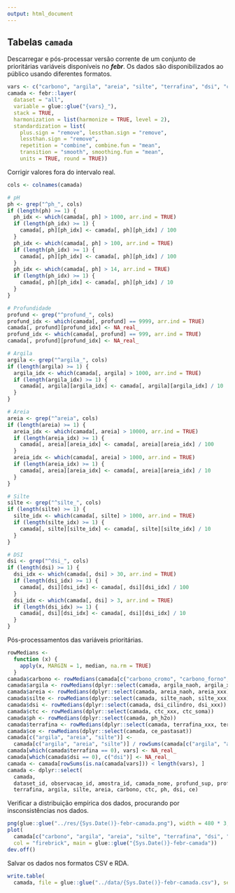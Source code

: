 ```yaml
---
output: html_document
---
```


## Tabelas `camada`

Descarregar e pós-processar versão corrente de um conjunto de prioritárias variáveis disponíveis no ___febr___.
Os dados são disponibilizados ao público usando diferentes formatos.

```r
vars <- c("carbono", "argila", "areia", "silte", "terrafina", "dsi", "ctc", "ph", "ce")
camada <- febr::layer(
  dataset = "all",
  variable = glue::glue("{vars}_"),
  stack = TRUE,
  harmonization = list(harmonize = TRUE, level = 2),
  standardization = list(
    plus.sign = "remove", lessthan.sign = "remove",
    lessthan.sign = "remove",
    repetition = "combine", combine.fun = "mean",
    transition = "smooth", smoothing.fun = "mean",
    units = TRUE, round = TRUE))
```

Corrigir valores fora do intervalo real.

```r
cols <- colnames(camada)

# pH
ph <- grep("^ph_", cols)
if (length(ph) >= 1) {
  ph_idx <- which(camada[, ph] > 1000, arr.ind = TRUE)
  if (length(ph_idx) >= 1) {
    camada[, ph][ph_idx] <- camada[, ph][ph_idx] / 100
  }
  ph_idx <- which(camada[, ph] > 100, arr.ind = TRUE)
  if (length(ph_idx) >= 1) {
    camada[, ph][ph_idx] <- camada[, ph][ph_idx] / 100
  }
  ph_idx <- which(camada[, ph] > 14, arr.ind = TRUE)
  if (length(ph_idx) >= 1) {
    camada[, ph][ph_idx] <- camada[, ph][ph_idx] / 10
  }
}

# Profundidade
profund <- grep("^profund_", cols)
profund_idx <- which(camada[, profund] == 9999, arr.ind = TRUE)
camada[, profund][profund_idx] <- NA_real_
profund_idx <- which(camada[, profund] == 999, arr.ind = TRUE)
camada[, profund][profund_idx] <- NA_real_

# Argila
argila <- grep("^argila_", cols)
if (length(argila) >= 1) {
  argila_idx <- which(camada[, argila] > 1000, arr.ind = TRUE)
  if (length(argila_idx) >= 1) {
    camada[, argila][argila_idx] <- camada[, argila][argila_idx] / 10
  }
}

# Areia
areia <- grep("^areia", cols)
if (length(areia) >= 1) {
  areia_idx <- which(camada[, areia] > 10000, arr.ind = TRUE)
  if (length(areia_idx) >= 1) {
    camada[, areia][areia_idx] <- camada[, areia][areia_idx] / 100
  }
  areia_idx <- which(camada[, areia] > 1000, arr.ind = TRUE)
  if (length(areia_idx) >= 1) {
    camada[, areia][areia_idx] <- camada[, areia][areia_idx] / 10
  }
}

# Silte
silte <- grep("^silte_", cols)
if (length(silte) >= 1) {
  silte_idx <- which(camada[, silte] > 1000, arr.ind = TRUE)
  if (length(silte_idx) >= 1) {
    camada[, silte][silte_idx] <- camada[, silte][silte_idx] / 10
  }
}

# DSI
dsi <- grep("^dsi_", cols)
if (length(dsi) >= 1) {
  dsi_idx <- which(camada[, dsi] > 30, arr.ind = TRUE)
  if (length(dsi_idx) >= 1) {
    camada[, dsi][dsi_idx] <- camada[, dsi][dsi_idx] / 100
  }
  dsi_idx <- which(camada[, dsi] > 3, arr.ind = TRUE)
  if (length(dsi_idx) >= 1) {
    camada[, dsi][dsi_idx] <- camada[, dsi][dsi_idx] / 10
  }
}
```

Pós-processamentos das variáveis prioritárias.

```r
rowMedians <-
  function (x) {
    apply(x, MARGIN = 1, median, na.rm = TRUE)
  }
camada$carbono <- rowMedians(camada[c("carbono_cromo", "carbono_forno", "carbono_xxx")])
camada$argila <- rowMedians(dplyr::select(camada, argila_naoh, argila_xxx))
camada$areia <- rowMedians(dplyr::select(camada, areia_naoh, areia_xxx))
camada$silte <- rowMedians(dplyr::select(camada, silte_naoh, silte_xxx))
camada$dsi <- rowMedians(dplyr::select(camada, dsi_cilindro, dsi_xxx))
camada$ctc <- rowMedians(dplyr::select(camada, ctc_xxx, ctc_soma))
camada$ph <- rowMedians(dplyr::select(camada, ph_h2o))
camada$terrafina <- rowMedians(dplyr::select(camada, terrafina_xxx, terrafina_peneira))
camada$ce <- rowMedians(dplyr::select(camada, ce_pastasat))
camada[c("argila", "areia", "silte")] <- 
  camada[c("argila", "areia", "silte")] / rowSums(camada[c("argila", "areia", "silte")]) * 1000
camada[which(camada$terrafina == 0), vars] <- NA_real_
camada[which(camada$dsi == 0), c("dsi")] <- NA_real_
camada <- camada[rowSums(is.na(camada[vars])) < length(vars), ]
camada <- dplyr::select(
  camada, 
  dataset_id, observacao_id, amostra_id, camada_nome, profund_sup, profund_inf,
  terrafina, argila, silte, areia, carbono, ctc, ph, dsi, ce)
```

Verificar a distribuição empírica dos dados, procurando por insconsistências nos dados.

```r
png(glue::glue("../res/{Sys.Date()}-febr-camada.png"), width = 480 * 3, height = 480 * 3, res = 72 * 3)
plot(
  camada[c("carbono", "argila", "areia", "silte", "terrafina", "dsi", "ctc", "ph", "ce")], cex = 0.5,
  col = "firebrick", main = glue::glue("{Sys.Date()}-febr-camada"))
dev.off()
```

Salvar os dados nos formatos CSV e RDA.

```r
write.table(
  camada, file = glue::glue("../data/{Sys.Date()}-febr-camada.csv"), sep = ";", dec = ",", row.names = FALSE)
```

